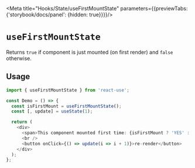 
<Meta title="Hooks/State/useFirstMountState" parameters={{previewTabs: {'storybook/docs/panel': {hidden: true}}}}/>

# `useFirstMountState`

Returns `true` if component is just mounted (on first render) and `false` otherwise.

## Usage

```typescript jsx
import { useFirstMountState } from 'react-use';

const Demo = () => {
  const isFirstMount = useFirstMountState();
  const [, update] = useState(1);

  return (
    <div>
      <span>This component mounted first time: {isFirstMount ? 'YES' : 'NO'}</span>
      <br />
      <button onClick={() => update(i => i + 1)}>re-render</button>
    </div>
  );
};
```
